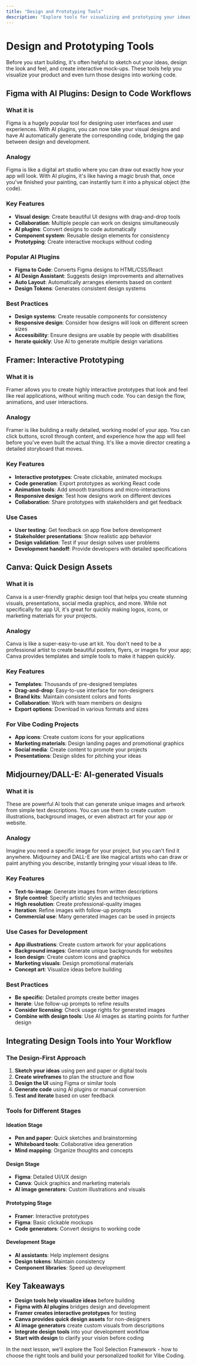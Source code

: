 ```yaml
---
title: "Design and Prototyping Tools"
description: "Explore tools for visualizing and prototyping your ideas before building"
---
```


# Design and Prototyping Tools

Before you start building, it's often helpful to sketch out your ideas, design the look and feel, and create interactive mock-ups. These tools help you visualize your product and even turn those designs into working code.

## Figma with AI Plugins: Design to Code Workflows

### What it is
Figma is a hugely popular tool for designing user interfaces and user experiences. With AI plugins, you can now take your visual designs and have AI automatically generate the corresponding code, bridging the gap between design and development.

### Analogy
Figma is like a digital art studio where you can draw out exactly how your app will look. With AI plugins, it's like having a magic brush that, once you've finished your painting, can instantly turn it into a physical object (the code).

### Key Features
- **Visual design**: Create beautiful UI designs with drag-and-drop tools
- **Collaboration**: Multiple people can work on designs simultaneously
- **AI plugins**: Convert designs to code automatically
- **Component system**: Reusable design elements for consistency
- **Prototyping**: Create interactive mockups without coding

### Popular AI Plugins
- **Figma to Code**: Converts Figma designs to HTML/CSS/React
- **AI Design Assistant**: Suggests design improvements and alternatives
- **Auto Layout**: Automatically arranges elements based on content
- **Design Tokens**: Generates consistent design systems

### Best Practices
- **Design systems**: Create reusable components for consistency
- **Responsive design**: Consider how designs will look on different screen sizes
- **Accessibility**: Ensure designs are usable by people with disabilities
- **Iterate quickly**: Use AI to generate multiple design variations

## Framer: Interactive Prototyping

### What it is
Framer allows you to create highly interactive prototypes that look and feel like real applications, without writing much code. You can design the flow, animations, and user interactions.

### Analogy
Framer is like building a really detailed, working model of your app. You can click buttons, scroll through content, and experience how the app will feel before you've even built the actual thing. It's like a movie director creating a detailed storyboard that moves.

### Key Features
- **Interactive prototypes**: Create clickable, animated mockups
- **Code generation**: Export prototypes as working React code
- **Animation tools**: Add smooth transitions and micro-interactions
- **Responsive design**: Test how designs work on different devices
- **Collaboration**: Share prototypes with stakeholders and get feedback

### Use Cases
- **User testing**: Get feedback on app flow before development
- **Stakeholder presentations**: Show realistic app behavior
- **Design validation**: Test if your design solves user problems
- **Development handoff**: Provide developers with detailed specifications

## Canva: Quick Design Assets

### What it is
Canva is a user-friendly graphic design tool that helps you create stunning visuals, presentations, social media graphics, and more. While not specifically for app UI, it's great for quickly making logos, icons, or marketing materials for your projects.

### Analogy
Canva is like a super-easy-to-use art kit. You don't need to be a professional artist to create beautiful posters, flyers, or images for your app; Canva provides templates and simple tools to make it happen quickly.

### Key Features
- **Templates**: Thousands of pre-designed templates
- **Drag-and-drop**: Easy-to-use interface for non-designers
- **Brand kits**: Maintain consistent colors and fonts
- **Collaboration**: Work with team members on designs
- **Export options**: Download in various formats and sizes

### For Vibe Coding Projects
- **App icons**: Create custom icons for your applications
- **Marketing materials**: Design landing pages and promotional graphics
- **Social media**: Create content to promote your projects
- **Presentations**: Design slides for pitching your ideas

## Midjourney/DALL-E: AI-generated Visuals

### What it is
These are powerful AI tools that can generate unique images and artwork from simple text descriptions. You can use them to create custom illustrations, background images, or even abstract art for your app or website.

### Analogy
Imagine you need a specific image for your project, but you can't find it anywhere. Midjourney and DALL-E are like magical artists who can draw or paint anything you describe, instantly bringing your visual ideas to life.

### Key Features
- **Text-to-image**: Generate images from written descriptions
- **Style control**: Specify artistic styles and techniques
- **High resolution**: Create professional-quality images
- **Iteration**: Refine images with follow-up prompts
- **Commercial use**: Many generated images can be used in projects

### Use Cases for Development
- **App illustrations**: Create custom artwork for your applications
- **Background images**: Generate unique backgrounds for websites
- **Icon design**: Create custom icons and graphics
- **Marketing visuals**: Design promotional materials
- **Concept art**: Visualize ideas before building

### Best Practices
- **Be specific**: Detailed prompts create better images
- **Iterate**: Use follow-up prompts to refine results
- **Consider licensing**: Check usage rights for generated images
- **Combine with design tools**: Use AI images as starting points for further design

## Integrating Design Tools into Your Workflow

### The Design-First Approach
1. **Sketch your ideas** using pen and paper or digital tools
2. **Create wireframes** to plan the structure and flow
3. **Design the UI** using Figma or similar tools
4. **Generate code** using AI plugins or manual conversion
5. **Test and iterate** based on user feedback

### Tools for Different Stages

#### Ideation Stage
- **Pen and paper**: Quick sketches and brainstorming
- **Whiteboard tools**: Collaborative idea generation
- **Mind mapping**: Organize thoughts and concepts

#### Design Stage
- **Figma**: Detailed UI/UX design
- **Canva**: Quick graphics and marketing materials
- **AI image generators**: Custom illustrations and visuals

#### Prototyping Stage
- **Framer**: Interactive prototypes
- **Figma**: Basic clickable mockups
- **Code generators**: Convert designs to working code

#### Development Stage
- **AI assistants**: Help implement designs
- **Design tokens**: Maintain consistency
- **Component libraries**: Speed up development

## Key Takeaways

- **Design tools help visualize ideas** before building
- **Figma with AI plugins** bridges design and development
- **Framer creates interactive prototypes** for testing
- **Canva provides quick design assets** for non-designers
- **AI image generators** create custom visuals from descriptions
- **Integrate design tools** into your development workflow
- **Start with design** to clarify your vision before coding

In the next lesson, we'll explore the Tool Selection Framework - how to choose the right tools and build your personalized toolkit for Vibe Coding. 